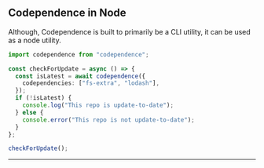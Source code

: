 <section>

# Codependence in Node

Although, Codependence is built to primarily be a CLI utility, it can be used as a node utility.

```ts
import codependence from "codependence";

const checkForUpdate = async () => {
  const isLatest = await codependence({
    codependencies: ["fs-extra", "lodash"],
  });
  if (!isLatest) {
    console.log("This repo is update-to-date");
  } else {
    console.error("This repo is not update-to-date");
  }
};

checkForUpdate();
```

---

</section>
